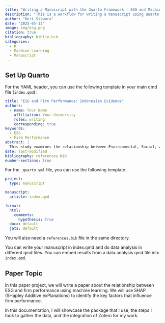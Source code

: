 ```yaml
---
title: "Writing a Manuscript with the Quarto Framework - ESG and Machine Learning Topic"
description: "This is a workflow for writing a manuscript using Quarto and a short process for writing about ESG and Machine Learning."
author: "Deri Siswara"
date: "2025-05-13"
image: img/esg.png
citation: true
bibliography: biblio.bib
categories:
  - R
  - Machine Learning
  - Manuscript
---
```



## Set Up Quarto

For the YAML header, you can use the following template in your main qmd file (`index.qmd`):

```yaml
title: "ESG and Firm Performance: Indonesian Evidence"
authors:
  - name: Your Name
    affiliation: Your University
    roles: writing
    corresponding: true
keywords:
  - ESG
  - Firm Performance
abstract: |
  This study examines the relationship between Environmental, Social, and Governance (ESG) performance and financial ...
date: last-modified
bibliography: references.bib
number-sections: true
```

For the `_quarto.yml` file, you can use the following template:

```yaml
project:
  type: manuscript

manuscript:
  article: index.qmd

format:
  html:
    comments:
      hypothesis: true
  docx: default
  jats: default
```

You will also need a `references.bib` file in the same directory.

You can write your manuscript in index.qmd and do data analysis in different qmd files. You can embed results from a data analysis qmd file into `index.qmd`.

## Paper Topic

In this paper project, we will write a paper about the relationship between ESG and firm performance using machine learning. We will use SHAP (SHapley Additive exPlanations) to identify the key factors that influence firm performance. 

In this documentation, I will showcase the package that I use, the steps I took to gather the data, and the integration of Zotero for my work.

## 